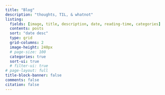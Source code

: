 ```yaml
---
title: "Blog" 
description: "thoughts, TIL, & whatnot"
listing:
  fields: [image, title, description, date, reading-time, categories]
  contents: posts
  sort: "date desc"
  type: grid
  grid-columns: 2
  image-height: 240px
  # page-size: 100
  categories: true
  sort-ui: true
  # filter-ui: true
# page-layout: full
title-block-banner: false
comments: false
citation: false
---
```



